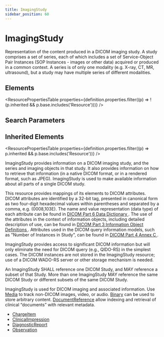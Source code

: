 ```yaml
---
title: ImagingStudy
sidebar_position: 60
---
```



# ImagingStudy

Representation of the content produced in a DICOM imaging study. A study comprises a set of series, each of which includes a set of Service-Object Pair Instances (SOP Instances - images or other data) acquired or produced in a common context. A series is of only one modality (e.g. X-ray, CT, MR, ultrasound), but a study may have multiple series of different modalities.

<Tabs queryString="section">
  <TabItem value="schema" label="Schema" default>

## Elements

<ResourcePropertiesTable
  properties={definition.properties.filter((p) => !(p.inherited && p.base.includes('Resource')))}
/>

## Search Parameters

<SearchParamsTable searchParams={definition.searchParameters} />

## Inherited Elements

<ResourcePropertiesTable properties={definition.properties.filter((p) => p.inherited && p.base.includes('Resource'))} />

  </TabItem>
  <TabItem value="usage" label="Usage">
<div> <a name="scope"></a> <p> <Link to="/docs/api/fhir/resources/imagingstudy">ImagingStudy</Link> provides information on a DICOM imaging study, and the series and imaging objects in  that study. It also provides information on how to retrieve that information (in a native DICOM  format, or in a rendered format, such as JPEG). <Link to="/docs/api/fhir/resources/imagingstudy">ImagingStudy</Link> is used to make available information  about all parts of a single DICOM study. </p> <p> This resource provides mappings of its elements to DICOM attributes.  DICOM attributes are identified  by a 32-bit tag, presented in canonical form as two four-digit hexadecimal values within parentheses  and separated by a comma, e.g. (0008,103E).  The name and value representation (data type) of  each attribute can be found  in <a href="http://medical.nema.org/medical/dicom/current/output/html/part06.html">DICOM Part 6 Data Dictionary </a>.   The use of the attributes in the context of information objects, including detailed description of use, can be found  in <a href="http://medical.nema.org/medical/dicom/current/output/html/part03.html">DICOM Part 3 Information Object Definitions  </a>.   Attributes used in the DICOM query information models, such as "Number of Instances in Study", can be found  in <a href="http://medical.nema.org/medical/dicom/current/output/html/part04.html#chapter_C">DICOM Part 4 Annex C </a>. </p> <p> <Link to="/docs/api/fhir/resources/imagingstudy">ImagingStudy</Link> provides access to significant DICOM information but will only eliminate the need for DICOM  query (e.g., QIDO-RS) in the simplest cases. The DICOM instances are not stored in the <Link to="/docs/api/fhir/resources/imagingstudy">ImagingStudy</Link>  resource; use of a DICOM WADO-RS server or other storage mechanism is needed. </p> <p>  An <Link to="/docs/api/fhir/resources/imagingstudy">ImagingStudy</Link> SHALL reference one DICOM Study, and MAY reference a subset of that Study. More than one <Link to="/docs/api/fhir/resources/imagingstudy">ImagingStudy</Link> MAY reference the same DICOM Study or different subsets of the same DICOM Study. </p> </div>
  </TabItem>
  <TabItem value="relationships" label="Relationships">
<div> <a name="bnr"></a> <p>  <Link to="/docs/api/fhir/resources/imagingstudy">ImagingStudy</Link> is used for DICOM imaging and associated information. Use <a href="/docs/api/fhir/resources/media">Media</a> to  track non-DICOM images, video, or audio.  <a href="/docs/api/fhir/resources/binary">Binary</a> can be used to store arbitrary content.  <a href="/docs/api/fhir/resources/documentreference">DocumentReference</a> allow indexing and retrieval of clinical “documents” with relevant metadata. </p> </div>
  </TabItem>

  <TabItem value="referencedBy" label="Referenced By">
<ul><li><a href="/docs/api/fhir/resources/chargeitem">ChargeItem</a></li>
<li><a href="/docs/api/fhir/resources/clinicalimpression">ClinicalImpression</a></li>
<li><a href="/docs/api/fhir/resources/diagnosticreport">DiagnosticReport</a></li>
<li><a href="/docs/api/fhir/resources/observation">Observation</a></li></ul>
  </TabItem>
</Tabs>
